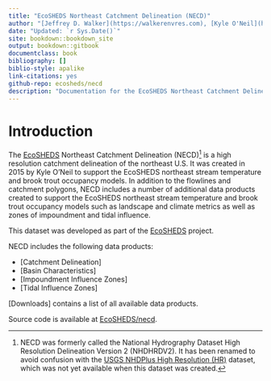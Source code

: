 ```yaml
--- 
title: "EcoSHEDS Northeast Catchment Delineation (NECD)"
author: "[Jeffrey D. Walker](https://walkerenvres.com), [Kyle O'Neil](https://github.com/Tom-Bombadil), [Benjamin Letcher](https://www.usgs.gov/staff-profiles/benjamin-h-letcher)"
date: "Updated: `r Sys.Date()`"
site: bookdown::bookdown_site
output: bookdown::gitbook
documentclass: book
bibliography: []
biblio-style: apalike
link-citations: yes
github-repo: ecosheds/necd
description: "Documentation for the EcoSHEDS Northeast Catchment Delineation (NECD)"
---
```


# Introduction

The [EcoSHEDS](https://usgs.gov/apps/ecosheds/) Northeast Catchment Delineation (NECD)^[NECD was formerly called the National Hydrography Dataset High Resolution Delineation Version 2 (NHDHRDV2). It has been renamed to avoid confusion with the [USGS NHDPlus High Resolution (HR)](https://www.usgs.gov/national-hydrography/nhdplus-high-resolution) dataset, which was not yet available when this dataset was created.] is a high resolution catchment delineation of the northeast U.S. It was created in 2015 by Kyle O'Neil to support the EcoSHEDS northeast stream temperature and brook trout occupancy models. In addition to the flowlines and catchment polygons, NECD includes a number of additional data products created to support the EcoSHEDS northeast stream temperature and brook trout occupancy models such as landscape and climate metrics as well as zones of impoundment and tidal influence.

This dataset was developed as part of the [EcoSHEDS](https://usgs.gov/apps/ecosheds/) project.

NECD includes the following data products:

- [Catchment Delineation]
- [Basin Characteristics]
- [Impoundment Influence Zones]
- [Tidal Influence Zones]

[Downloads] contains a list of all available data products.

Source code is available at [EcoSHEDS/necd](https://github.com/EcoSHEDS/necd).